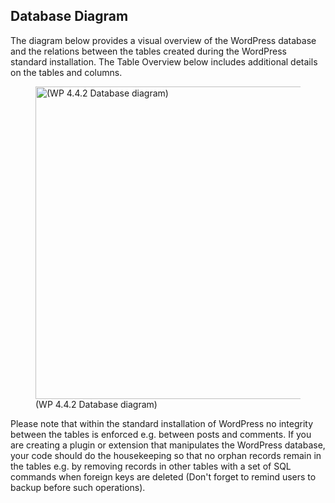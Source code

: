 == Database Diagram ==
The diagram below provides a visual overview of the WordPress database and the relations between the tables created during the WordPress standard installation. The Table Overview below includes additional details on the tables and columns. 

[[Image:WP4.4.2-ERD.png|500px|thumb|none|(WP 4.4.2 Database diagram)]]


Please note that within the standard installation of WordPress no integrity between the tables is enforced e.g. between posts and comments. If you are creating a plugin or extension that manipulates the WordPress database, your code should do the housekeeping so that no orphan records remain in the tables e.g. by removing records in other tables with a set of SQL commands when foreign keys are deleted (Don't forget to remind users to backup before such operations).